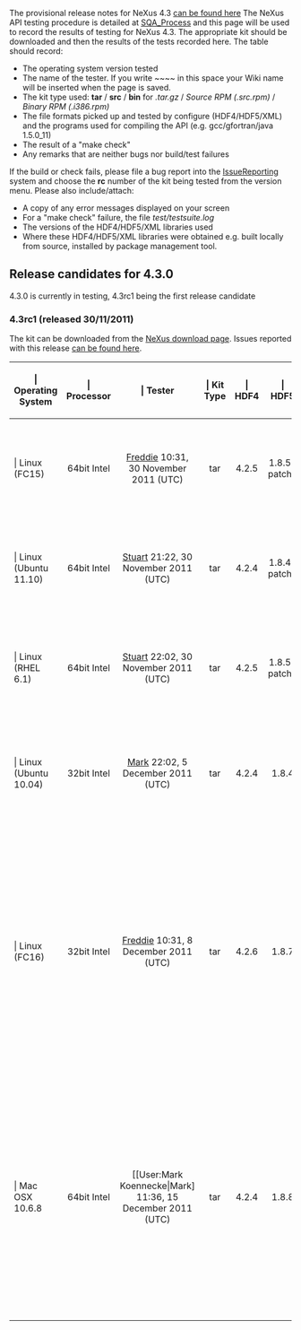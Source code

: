 The provisional release notes for NeXus 4.3 [[Nexus 43 Release Notes|can be found here]]
The NeXus API testing procedure is detailed at [[SQA_Process]] and this page will be used to record the results of testing for NeXus 4.3. The appropriate kit should be downloaded and then the results of the tests recorded here. The table should record:
* The operating system version tested
* The name of the tester. If you write <nowiki>~~~~</nowiki> in this space your Wiki name will be inserted when the page is saved.
* The kit type used: '''tar''' / '''src''' / '''bin'''   for   ''.tar.gz''  /  ''Source RPM (.src.rpm)''  /  ''Binary RPM (.i386.rpm)''
* The file formats picked up and tested by configure (HDF4/HDF5/XML) and the programs used for compiling the API (e.g. gcc/gfortran/java 1.5.0_11)
* The result of a "make check"
* Any remarks that are neither bugs nor build/test failures 

If the build or check fails, please file a bug report into the [[IssueReporting]] system and choose the '''rc''' number of the kit being tested from the version menu. Please also include/attach:
* A copy of any error messages displayed on your screen
* For a "make check" failure, the file ''test/testsuite.log''
* The versions of the HDF4/HDF5/XML libraries used
* Where these HDF4/HDF5/XML libraries were obtained e.g. built locally from source, installed by <whatever> package management tool. 

== Release candidates for 4.3.0 ==

4.3.0 is currently in testing, 4.3rc1 being the first release candidate
 
=== 4.3rc1 (released 30/11/2011) ===

The kit can be downloaded from the [http://download.nexusformat.org/kits/nx43testing.shtml NeXus download page]. Issues reported with this release [http://trac.nexusformat.org/code/query?status=new&status=assigned&status=reopened&status=closed&version=4.3.0-rc1&order=priority can be found here].

{| {{Tablestyle}}
|-
! {{Headcellstyle}} | Operating System
! {{Headcellstyle}} | Processor
! {{Headcellstyle}} | Tester
! {{Headcellstyle}} | Kit Type
! {{Headcellstyle}} | HDF4
! {{Headcellstyle}} | HDF5
! {{Headcellstyle}} | MXML
! {{Headcellstyle}} | "make check"
! {{Headcellstyle}} | Remarks
|-
! {{Headcellstyle}} | Linux (FC15)
| align="center" | 64bit Intel
| align="center" | [[User:Freddie Akeroyd|Freddie]] 10:31, 30 November 2011 (UTC)
| align="center" | tar
| align="center" | 4.2.5
| align="center" | 1.8.5-patch1
| align="center" | 2.5-6
| align="center" | 28 tests successful.  7 skipped (3/IDL, 3/FORTRAN, and Python+HDF4)
| align="center" | gcc, g++, python
|-
! {{Headcellstyle}} | Linux (Ubuntu 11.10)
| align="center" | 64bit Intel
| align="center" | [[User:Stuart Campbell|Stuart]] 21:22, 30 November 2011 (UTC)
| align="center" | tar
| align="center" | 4.2.4
| align="center" | 1.8.4-patch1
| align="center" | 2.6-2
| align="center" | 28 tests successful.  7 skipped (3/IDL, 3/FORTRAN, and Python+HDF4)
| align="center" | gcc, g++, python
|-
! {{Headcellstyle}} | Linux (RHEL 6.1)
| align="center" | 64bit Intel
| align="center" | [[User:Stuart Campbell|Stuart]] 22:02, 30 November 2011 (UTC)
| align="center" | tar
| align="center" | 4.2.5
| align="center" | 1.8.5-patch1
| align="center" | 2.5-5
| align="center" | 28 tests successful.  7 skipped (3/IDL, 3/FORTRAN, and Python+HDF4)
| align="center" | gcc, g++, python
|-
! {{Headcellstyle}} | Linux (Ubuntu 10.04)
| align="center" | 32bit Intel
| align="center" | [[User:Mark Koennecke|Mark]] 22:02, 5 December 2011 (UTC)
| align="center" | tar
| align="center" | 4.2.4
| align="center" | 1.8.4
| align="center" | 2.5-5
| align="center" | 28 tests successful. 3 failed  7 skipped (3/IDL, 3/FORTRAN, and Python+HDF4)
| align="center" | gcc, g++, python
|-
! {{Headcellstyle}} | Linux (FC16)
| align="center" | 32bit Intel
| align="center" | [[User:Freddie Akeroyd|Freddie]] 10:31, 8 December 2011 (UTC)
| align="center" | tar
| align="center" | 4.2.6
| align="center" | 1.8.7
| align="center" | 2.5-6
| align="center" | With optimisation enabled, 28 tests run.  7 skipped (3/IDL, 3/FORTRAN, and Python+HDF4)
With optimisation disabled, 28 tests run. 3 failed (HDF5 C and C++). 7 skipped (3/IDL, 3/FORTRAN, and Python+HDF4)
| align="center" | gcc, g++, python
|-
! {{Headcellstyle}} | Mac OSX 10.6.8
| align="center" | 64bit Intel
| align="center" | [[User:Mark Koennecke|Mark] 11:36, 15 December 2011 (UTC)
| align="center" | tar
| align="center" | 4.2.4
| align="center" | 1.8.8
| align="center" | 2.6
| align="center" | With optimisation enabled, 28 tests run.  7 skipped (3/IDL, 3/FORTRAN, and Python+HDF4)
With optimisation disabled, 28 tests run. 6 failed (HDF4 C and C++). 7 skipped (3/IDL, 3/FORTRAN, and Python+HDF4)
| align="center" | gcc, g++, python
|}